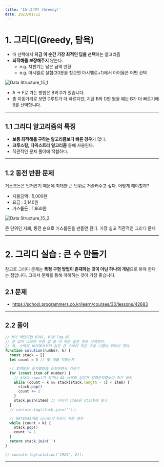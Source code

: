 ```yaml
---
title: '15-그리디 (Greedy)'
date: 2023/01/11
---
```


# 1. 그리디(Greedy, 탐욕)

- 매 선택에서 **지금 이 순간 가장 최적인 답을 선택**하는 알고리즘
- **최적해를 보장해주지** 않는다.
  - e.g. 자판기는 남은 금액 반환
  - e.g. 마시멜로 실험(30분을 참으면 마시멜로+1)에서 아이들은 어떤 선택

![Data Structure_15_1](https://raw.githubusercontent.com/berenickt/image-server/main/img/Data%20Structure_15_1.png)

- A → F로 가는 방법은 B와 D가 있습니다.
- 총 이동거리로 보면 D루트가 더 빠르지만, 지금 B와 D만 봤을 떄는 B가 더 빠르기에 B를 선택합니다.

---

## 1.1 그리디 알고리즘의 특징

- **보통 최적해를 구하는 알고리즘보다 빠른 경우**가 많다.
- **크루스칼, 다익스트라 알고리즘** 등에 사용된다.
- 직관적인 문제 풀이에 적합하다.

---

## 1.2 동전 반환 문제

거스름돈은 번거롭기 때문에 최대한 큰 단위로 거슬러주고 싶다. 어떻게 해야할까?

- 지불금액 : 5,000원
- 요금 : 3,140원
- 거스름돈 : 1,860원

![Data Structure_15_2](https://raw.githubusercontent.com/berenickt/image-server/main/img/Data%20Structure_15_2.png)

큰 단위인 지폐, 동전 순으로 거스름돈을 만들면 된다. 가장 쉽고 직관적인 그리디 문제

---

# 2. 그리디 실습 : 큰 수 만들기

참고로 그리디 문제는 **특정 구현 방법이 존재하는 것이 아닌 하나의 개념**으로 봐야 한다는 점입니다.
그래서 문제를 통해 이해하는 것이 가장 좋습니다.

## 2.1 문제

- https://school.programmers.co.kr/learn/courses/30/lessons/42883

---

## 2.2 풀이

```js
// N이 백만이면 O(N), O(N log N)
// 큰 값이 나오면 이전 값 중 더 작은 값은 전부 삭제한다.
// 즉, 스택의 바닥에서부터 탑은 큰 수부터 작은 수로 나열이 되어야 한다.
function solution(number, k) {
  const stack = []
  let count = 0 // 몇 개를 지웠는지

  // 입력받은 문자열만큼 순회하면서 지우기
  for (const item of number) {
    // k보다 count가 작거나 && 스택의 길이가 입력문자열보다 작은 동안
    while (count < k && stack[stack.length - 1] < item) {
      stack.pop()
      count += 1
    }
    stack.push(item) // 나머지 item은 stack에 넣기
  }
  // console.log(stack.join(''));

  // 9876543처럼 count가 k보다 작은 경우
  while (count < k) {
    stack.pop()
    count += 1
  }
  return stack.join('')
}

// console.log(solution('1924', 2));
```

---
